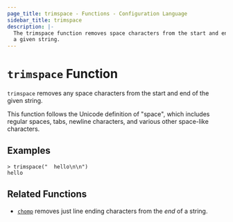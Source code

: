 ```yaml
---
page_title: trimspace - Functions - Configuration Language
sidebar_title: trimspace
description: |-
  The trimspace function removes space characters from the start and end of
  a given string.
---
```


# `trimspace` Function

`trimspace` removes any space characters from the start and end of the given
string.

This function follows the Unicode definition of "space", which includes
regular spaces, tabs, newline characters, and various other space-like
characters.

## Examples

```shell-session
> trimspace("  hello\n\n")
hello
```

## Related Functions

- [`chomp`](/docs/templates/hcl_templates/functions/string/chomp) removes just line ending characters from the _end_ of
  a string.
